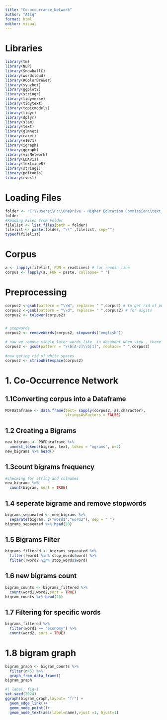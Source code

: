 ```yaml
---
title: "Co-occurrance_Network"
author: "Atiq"
format: html
editor: visual
---
```


# Libraries

```r
library(tm)
library(NLP)
library(SnowballC)
library(wordcloud)
library(RColorBrewer)
library(syuzhet)
library(ggplot2)
library(stringr)
library(tidyverse)
library(tidytext)
library(topicmodels)
library(tidyr)
library(dplyr)
library(slam)
library(text)
library(glmnet)
library(caret)
library(e1071)
library(igraph)
library(ggraph)
library(visNetwork)
library(LDAvis)
library(textmineR)
library(stringi)
library(pdftools)
library(rvest)
```

# Loading Files

```r
folder <- "C:\\Users\\Pc\\OneDrive - Higher Education Commission\\text_data_analysis\\economic_updates_2023_24"
folder
#Reading Files from Folder
filelist <- list.files(path = folder)
filelist <- paste(folder, "\\" ,filelist, sep="")
typeof(filelist)
```

# Corpus

```r
a <- lapply(filelist, FUN = readLines) # for readin line 
corpus <- lapply(a, FUN = paste, collapse= " ")

```

# Preprocessing

```r
corpus2 <-gsub(pattern = "\\W", replace= " ",corpus) # to get rid of puntuations ,dots ets
corpus2 <-gsub(pattern = "\\d", replace= " ",corpus2) # for digits
corpus2 <- tolower(corpus2)


# stopwords
corpus2 <- removeWords(corpus2, stopwords("english"))

# naw we remove single later words like  in document when view , there is alot of c d like words
corpus2 <- gsub(pattern = "\\b[A-z]\\b[1]", replace= " ",corpus2)
 
#naw geting rid of white spaces
corpus2 <- stripWhitespace(corpus2)
```

# 1. Co-Occurrence Network

## 1.1Converting corpus into a Dataframe

```r
PDFDataframe <- data.frame(text= sapply(corpus2, as.character),
                           stringsAsFactors = FALSE)
```

## 1.2 Creating a Bigrams

```r
new_bigrams <- PDFDataframe %>% 
  unnest_tokens(bigram, text, token = "ngrams", n=2)
new_bigrams %>% head()
```

## 1.3count bigrams frequency

```r
#checking for string and colnames 
new_bigrams %>% 
  count(bigram, sort = TRUE)
```

## 1.4 seperate bigrame and remove stopwords

```r
bigrams_sepaeated <- new_bigrams %>% 
  separate(bigram, c("word1","word2"), sep = " ")
bigrams_sepaeated %>% head(20)
```

## 1.5 Bigrams Filter

```r
bigrams_filtered <- bigrams_sepaeated %>% 
  filter(!word1 %in% stop_words$word) %>% 
  filter(!word2 %in% stop_words$word)
```

## 1.6 new bigrams count

```r
bigram_counts <- bigrams_filtered %>% 
  count(word1,word2,sort = TRUE)
bigram_counts %>% head(20)
```

## 1.7 Filtering for specific words

```r
bigrams_filtered %>% 
  filter(word1 == "economy") %>% 
  count(word2, sort = TRUE)
```

# 1.8 bigram graph

```r
bigram_graph <- bigram_counts %>% 
  filter(n>5) %>% 
  graph_from_data_frame()
bigram_graph
```

```r
#| label: fig-1
set.seed(2024)
ggraph(bigram_graph,layout= "fr") +
  geom_edge_link()+
  geom_node_point()+
  geom_node_text(aes(label=name),vjust =1, hjust=1)

```
